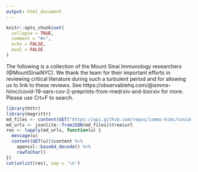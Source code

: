 ```yaml
---
output: html_document
---
```


```r
knitr::opts_chunk$set(
  collapse = TRUE,
  comment = "#>",
  echo = FALSE,
  eval = FALSE
)
```

The following is a collection of the Mount Sinai Immunology researchers (@MountSinaiNYC). We thank the team for their important efforts in reviewing critical literature during such a turbulent period and for allowing us to link to these reviews. See https://observablehq.com/@ismms-himc/covid-19-sars-cov-2-preprints-from-medrxiv-and-biorxiv for more. Please use Crt+F to search.

```r
library(httr)
library(magrittr)
md_files <- content(GET("https://api.github.com/repos/ismms-himc/covid-19_sinai_reviews/git/trees/0bab9c9c04f752c903f8f4590dc1285a4fe0501e"), "text")
md_urls <- jsonlite::fromJSON(md_files)$tree$url
res <- lapply(md_urls, function(u) {
  message(u)
  content(GET(u))$content %>%
    openssl::base64_decode() %>%
    rawToChar()
})
cat(unlist(res), sep = '\n')
```

